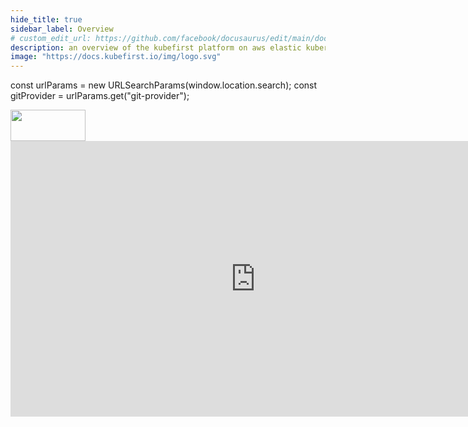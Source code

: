 ```yaml
---
hide_title: true
sidebar_label: Overview
# custom_edit_url: https://github.com/facebook/docusaurus/edit/main/docs/api-doc-markdown.md
description: an overview of the kubefirst platform on aws elastic kubernetes service (EKS)
image: "https://docs.kubefirst.io/img/logo.svg"
---
```

const urlParams = new URLSearchParams(window.location.search);
const gitProvider = urlParams.get("git-provider");  

<div
  style={{
    display: "flex",
    justifyContent: "flex-end",
    alignItems: "center",
  }}
>
  <div>
    <img src={config.AWS_LOGO_URL} height="50" width="120" />
  </div>
</div>


<Tabs groupId="git_provider" queryString>
    <TabItem value="github" label="GitHub" attributes={{className: styles.github}}>
      <div class="video-wrapper">
        <iframe width="784" height="441" src="https://www.youtube.com/embed/KEUOaNMUqOM" frameborder="0" allowfullscreen></iframe>
      </div>
      <GitHubOverview />
    </TabItem>
    <TabItem value="gitlab" label="GitLab" attributes={{className: styles.gitlab}}> 
      <GitLabOverview />
    </TabItem>
</Tabs>
